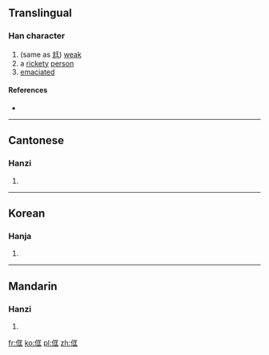 ==Translingual==

===Han character===
{{Han char|rn=9|rad=人|as=06|sn=8|four=|canj=人尸一土 (OSMG)|ids=⿰[[亻]][[匡]]}}

# (same as [[尪]]) [[weak]]
# a [[rickety]] [[person]]
# [[emaciated]]

====References====
* {{Han ref|kx=0101.210|hdz=10143.120|uh=344C|ud=13388}}

----

==Cantonese==

===Hanzi===
{{yue-hanzi|jyut=|y=hong1}}

# {{defn|lang=yue|sort=人06}}

----

==Korean==

===Hanja===
{{ko-hanja|hangeul=왕|rv=wang|mr=wang|y=wang}}

# {{defn|lang=ko|sort=人06}}

----

==Mandarin==

===Hanzi===
{{cmn-hanzi|pin=[[kuāng]] ([[kuang1]])|wg=k'uang<sup>1</sup>}}

# {{defn|lang=cmn|sort=人06}}

[[fr:㑌]]
[[ko:㑌]]
[[pl:㑌]]
[[zh:㑌]]